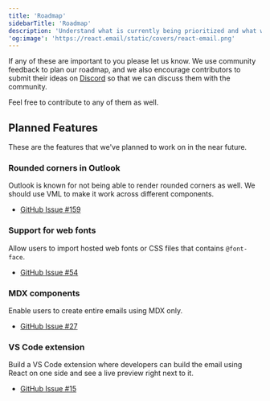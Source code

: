 ```yaml
---
title: 'Roadmap'
sidebarTitle: 'Roadmap'
description: 'Understand what is currently being prioritized and what we are planning to build in the near future.'
'og:image': 'https://react.email/static/covers/react-email.png'
---
```


If any of these are important to you please let us know. We use community feedback to plan our roadmap, and we also encourage contributors to submit their ideas on [Discord](https://react.email/discord) so that we can discuss them with the community.

Feel free to contribute to any of them as well.

## Planned Features

These are the features that we've planned to work on in the near future.

### Rounded corners in Outlook

Outlook is known for not being able to render rounded corners as well. We should use VML to make it work across different components.

- [GitHub Issue #159](https://github.com/resendlabs/react-email/issues/159)

### Support for web fonts

Allow users to import hosted web fonts or CSS files that contains `@font-face`.

- [GitHub Issue #54](https://github.com/resendlabs/react-email/issues/54)

### MDX components

Enable users to create entire emails using MDX only.

- [GitHub Issue #27](https://github.com/resendlabs/react-email/issues/27)

### VS Code extension

Build a VS Code extension where developers can build the email using React on one side and see a live preview right next to it.

- [GitHub Issue #15](https://github.com/resendlabs/react-email/issues/15)
